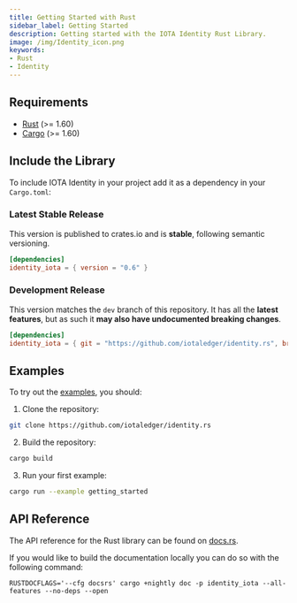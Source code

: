 ```yaml
---
title: Getting Started with Rust
sidebar_label: Getting Started
description: Getting started with the IOTA Identity Rust Library.
image: /img/Identity_icon.png
keywords:
- Rust
- Identity
---
```



<ZeroSixNotice/>

## Requirements

- [Rust](https://www.rust-lang.org/) (>= 1.60)
- [Cargo](https://doc.rust-lang.org/cargo/) (>= 1.60)

## Include the Library

To include IOTA Identity in your project add it as a dependency in your `Cargo.toml`:

### Latest Stable Release

This version is published to crates.io and is **stable**, following semantic versioning.

```toml
[dependencies]
identity_iota = { version = "0.6" }
```

### Development Release

This version matches the `dev` branch of this repository. It has all the **latest features**, but as such it **may also have undocumented breaking changes**.

```toml
[dependencies]
identity_iota = { git = "https://github.com/iotaledger/identity.rs", branch = "dev"}
```


## Examples

To try out the [examples](https://github.com/iotaledger/identity.rs/tree/main/examples), you should:

1. Clone the repository:

```bash
git clone https://github.com/iotaledger/identity.rs
```
2. Build the repository:

```bash
cargo build
```
3. Run your first example:

```bash
cargo run --example getting_started
```

## API Reference

The API reference for the Rust library can be found on [docs.rs](https://docs.rs/identity_iota/0.6.1/identity_iota/index.html).

If you would like to build the documentation locally you can do so with the following command:

```
RUSTDOCFLAGS='--cfg docsrs' cargo +nightly doc -p identity_iota --all-features --no-deps --open
```
